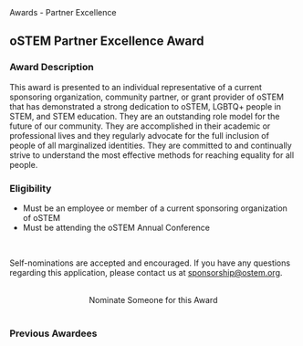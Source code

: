 
<SiteLayout title="Awards - Partner Excellence">
<PageHeader accent="apricot">Awards - Partner Excellence</PageHeader>

<div>

## oSTEM Partner Excellence Award

### Award Description

This award is presented to an individual representative of a current sponsoring
organization, community partner, or grant provider of oSTEM that has
demonstrated a strong dedication to oSTEM, LGBTQ+ people in STEM, and STEM
education. They are an outstanding role model for the future of our community.
They are accomplished in their academic or professional lives and they regularly
advocate for the full inclusion of people of all marginalized identities. They
are committed to and continually strive to understand the most effective methods
for reaching equality for all people.

### Eligibility

- Must be an employee or member of a current sponsoring organization of oSTEM
- Must be attending the oSTEM Annual Conference

<br />

Self-nominations are accepted and encouraged. If you have any questions
regarding this application, please contact us at sponsorship@ostem.org.

<br />
<div align="center">
  <AwardCardButton url="https://forms.gle/hpQSZyGk4iJNGXoBA">
    Nominate Someone for this Award
  </AwardCardButton>
</div>

</div>

<br />

<div>

### Previous Awardees

<div className="grid gap-8 md:grid-cols-2 my-1">
  <AwardeeCard
    awardeeName="Casady Wyckoff - The Boeing Company"
    awardYear={2022}
    profileImg="/images/awards/partner-excellence-award/casady-2022.jpg"
    altDesc="Profile picture of Casady Wyckoff"
    width={300}
    height={200}
  />
  <AwardeeCard
    awardeeName="Stuart Duncan - University of Connecticut"
    awardYear={2021}
    profileImg="/images/pattern/rainbox-box-pattern-desaturated.png"
    altDesc="Profile picture of Stuart Duncan"
    width={180}
    height={220}
  />
  <AwardeeCard
    awardeeName="Beau Williams - Boeing Sr Manager"
    awardYear={2019}
    profileImg="/images/awards/partner-excellence-award/beau-williams-2019.jpeg"
    altDesc="Profile picture of Beau Williams"
    width={180}
    height={220}
  />
  <AwardeeCard
    awardeeName="Lianna Newman - ConsenSys"
    awardYear={2018}
    profileImg="/images/awards/partner-excellence-award/lianna-newman-2018.jpeg"
    altDesc="Profile picture of Lianna Newman"
    width={150}
    height={227}
  />
  <AwardeeCard
    awardeeName="Steve Riley - NASA"
    awardYear={2017}
    profileImg="/images/awards/partner-excellence-award/steve-riley-2017.jpeg"
    altDesc="Profile picture of Steve Riley"
    width={150}
    height={226}
  />
  <AwardeeCard
    awardeeName="Wolfgang Sigmund - University of Florida"
    awardYear={2016}
    profileImg="/images/awards/partner-excellence-award/wolfgang-sigmund-2016.jpeg"
    altDesc="Profile picture of Wolfgang Sigmund"
    width={150}
    height={255}
  />
  <AwardeeCard
    awardeeName="Gib Murray - Raytheon"
    awardYear={2015}
    profileImg="/images/awards/partner-excellence-award/gib-murray-2015.jpeg"
    altDesc="Profile picture of Gib Murray"
    width={200}
    height={200}
  />
</div>

</div>
</SiteLayout>
